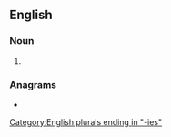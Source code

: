 {{also|sandíes}}
==English==

===Noun===
{{head|en|noun plural form}}

# {{plural of|Sandy|lang=en}}

===Anagrams===
* {{anagrams|en|a=adeinss|Dansies}}

[[Category:English plurals ending in "-ies"]]